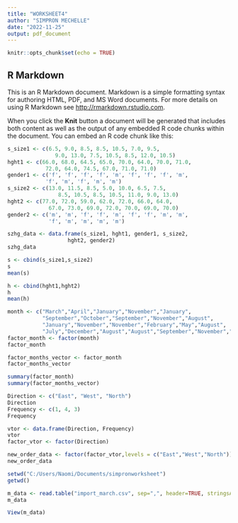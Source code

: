 ---
title: "WORKSHEET4"
author: "SIMPRON MECHELLE"
date: "2022-11-25"
output: pdf_document
---

```{r setup, include=FALSE}
knitr::opts_chunk$set(echo = TRUE)
```

## R Markdown

This is an R Markdown document. Markdown is a simple formatting syntax for authoring HTML, PDF, and MS Word documents. For more details on using R Markdown see <http://rmarkdown.rstudio.com>.

When you click the **Knit** button a document will be generated that includes both content as well as the output of any embedded R code chunks within the document. You can embed an R code chunk like this:

```{r 1A}
s_size1 <- c(6.5, 9.0, 8.5, 8.5, 10.5, 7.0, 9.5,
               9.0, 13.0, 7.5, 10.5, 8.5, 12.0, 10.5)
hght1 <- c(66.0, 68.0, 64.5, 65.0, 70.0, 64.0, 70.0, 71.0,
            72.0, 64.0, 74.5, 67.0, 71.0, 71.0)
gender1 <- c('f', 'f', 'f', 'f', 'm', 'f', 'f', 'f', 'm',
            'f', 'm', 'f', 'm', 'm')
s_size2 <- c(13.0, 11.5, 8.5, 5.0, 10.0, 6.5, 7.5,
                8.5, 10.5, 8.5, 10.5, 11.0, 9.0, 13.0)
hght2 <- c(77.0, 72.0, 59.0, 62.0, 72.0, 66.0, 64.0, 
             67.0, 73.0, 69.0, 72.0, 70.0, 69.0, 70.0)
gender2 <- c('m', 'm', 'f', 'f', 'm', 'f', 'f', 'm', 'm', 
             'f', 'm', 'm', 'm', 'm')

szhg_data <- data.frame(s_size1, hght1, gender1, s_size2, 
                   hght2, gender2)
szhg_data
```

```{r 1B}
s <- cbind(s_size1,s_size2)
s
mean(s)

h <- cbind(hght1,hght2)
h
mean(h)
```

```{r 2}
month <- c("March","April","January","November","January",
           "September","October","September","November","August",
           "January","November","November","February","May","August",
           "July","December","August","August","September","November","February","April")
factor_month <- factor(month)
factor_month

factor_months_vector <- factor_month
factor_months_vector
```

```{r 3}

summary(factor_month)
summary(factor_months_vector)
```

```{r 4}
Direction <- c("East", "West", "North")
Direction
Frequency <- c(1, 4, 3)
Frequency

vtor <- data.frame(Direction, Frequency)
vtor
factor_vtor <- factor(Direction)

new_order_data <- factor(factor_vtor,levels = c("East","West","North"))
new_order_data
```

```{r 5A}
setwd("C:/Users/Naomi/Documents/simpronworksheet")
getwd()

m_data <- read.table("import_march.csv", sep=",", header=TRUE, stringsAsFactor=TRUE);
m_data
```

```{r 5B}
View(m_data)
```
